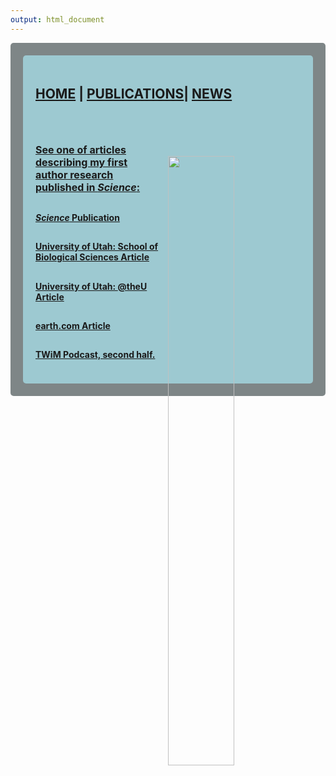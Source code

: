 ```yaml
---
output: html_document
---
```

<style type="text/css">
.main-container {
  max-width: 1800px;
  margin-left: auto;
  margin-right: auto;
}
</style>

<style>
div.gray { background-color:#7e8687; border-radius: 5px; padding: 20px;}
</style>
<div class = "gray">



<style>
div.blue { background-color:#9dc9d1; border-radius: 5px; padding: 20px;}
</style>
<div class = "blue">

## [HOME](http://talia-backman.github.io/) | [PUBLICATIONS](http://talia-backman.github.io/publications)| [NEWS](http://talia-backman.github.io/news)

<img src="./frontpage.jpg" style="width:50%; float:right; margin-left:10px; margin-top:5em;">

<br>
<br>
<p style="text-align: left; font-size: 16px; font-weight: bold; text-decoration: underline;">
  See one of articles describing my first author research published in <em>Science</em>:
</p>
## <span style="font-size: 14px;">**[<em>Science</em> Publication](https://www.science.org/doi/10.1126/science.ado0713)**</span>
## <span style="font-size: 14px;">**[University of Utah: School of Biological Sciences Article](https://www.biology.utah.edu/uncategorized/tailocins-the-next-generation-of-antibiotics-might-just-come-from-understanding-the-viruses-that-infect-bacteria/)**</span>
## <span style="font-size: 14px;">**[University of Utah: @theU Article](https://attheu.utah.edu/facultystaff/the-scary-yet-promising-world-of-phages-the-pathogens-pathogen/)**</span>
## <span style="font-size: 14px;">**[earth.com Article](https://www.earth.com/news/bacteriophages-how-bacteria-harness-viruses-to-attack-competitors/)**</span>
## <span style="font-size: 14px;">**[TWiM Podcast, second half.](https://www.microbe.tv/twim/twim-316/)**</span>
